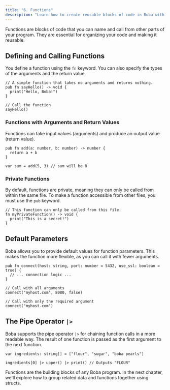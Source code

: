 ```yaml
---
title: "6. Functions"
description: "Learn how to create reusable blocks of code in Boba with functions."
---
```


Functions are blocks of code that you can name and call from other parts of your program. They are essential for organizing your code and making it reusable.

## Defining and Calling Functions

You define a function using the `fn` keyword. You can also specify the types of the arguments and the return value.

```boba
// A simple function that takes no arguments and returns nothing.
pub fn sayHello() -> void {
  print("Hello, Boba!")
}

// Call the function
sayHello()
```

### Functions with Arguments and Return Values

Functions can take input values (arguments) and produce an output value (return value).

```boba
pub fn add(a: number, b: number) -> number {
  return a + b
}

var sum = add(5, 3) // sum will be 8
```

### Private Functions

By default, functions are private, meaning they can only be called from within the same file. To make a function accessible from other files, you must use the `pub` keyword.

```boba
// This function can only be called from this file.
fn myPrivateFunction() -> void {
  print("This is a secret!")
}
```

## Default Parameters

Boba allows you to provide default values for function parameters. This makes the function more flexible, as you can call it with fewer arguments.

```boba
pub fn connect(host: string, port: number = 5432, use_ssl: boolean = true) {
  // ... connection logic ...
}

// Call with all arguments
connect("myhost.com", 8080, false)

// Call with only the required argument
connect("myhost.com")
```

## The Pipe Operator `|>`

Boba supports the pipe operator `|>` for chaining function calls in a more readable way. The result of one function is passed as the first argument to the next function.

```boba
var ingredients: string[] = ["flour", "sugar", "boba pearls"]

ingredients[0] |> upper() |> print() // Outputs "FLOUR"
```

Functions are the building blocks of any Boba program. In the next chapter, we'll explore how to group related data and functions together using structs.
